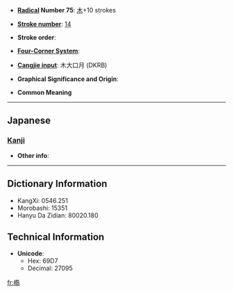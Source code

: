 * '''[[Wiktionary:Chinese radical index| Radical]] Number 75''': [[Wiktionary:Chinese radical index 木|木]]+10 strokes

* '''[[Wiktionary:Chinese total strokes index|Stroke number]]''': [[Wiktionary:Chinese total strokes index 14|14]]

* '''Stroke order''': 

* '''[[Wiktionary:Chinese four corner index|Four-Corner System]]''': 

* '''[[Wiktionary:Chinese Cangjie index|Cangjie input]]''': 木大口月 (DKRB)

* '''Graphical Significance and Origin''': 

* '''Common Meaning'''

----

==Japanese==
===[[Kanji]]===
{{kanji|on readings=[[きょう]] (kyō)|kun readings=[[はし]] (hashi)}}

* '''Other info''':  

----

== Dictionary Information ==

* KangXi: 0546.251
* Morobashi: 15351
* Hanyu Da Zidian: 80020.180

== Technical Information ==

* '''Unicode''':
** Hex: 69D7
** Decimal: 27095

[[fr:槗]]